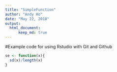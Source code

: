 ```yaml
---
title: "SimpleFunction"
author: "Andy Ho"
date: "May 22, 2018"
output: 
  html_document:
      keep_md: true
---
```


#Example code for using Rstudio with Git and Github

```r{}
se <- function(x){
  sd(x)/length(x)
}
```